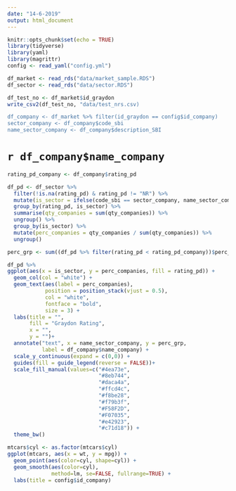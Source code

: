 ```yaml
---
date: "14-6-2019"
output: html_document
---
```


```r
knitr::opts_chunk$set(echo = TRUE)
library(tidyverse)
library(yaml)
library(magrittr)
config <- read_yaml("config.yml")
```
```r
df_market <- read_rds("data/market_sample.RDS")
df_sector <- read_rds("data/sector.RDS")

df_test_no <- df_market$id_graydon
write_csv2(df_test_no, "data/test_nrs.csv)

df_company <- df_market %>% filter(id_graydon == config$id_company)
sector_company <- df_company$code_sbi
name_sector_company <- df_company$description_SBI
```
# `r df_company$name_company`
```r
rating_pd_company <- df_company$rating_pd

df_pd <- df_sector %>%
  filter(!is.na(rating_pd) & rating_pd != "NR") %>% 
  mutate(is_sector = ifelse(code_sbi == sector_company, name_sector_company, "Markt")) %>% 
  group_by(rating_pd, is_sector) %>% 
  summarise(qty_companies = sum(qty_companies)) %>% 
  ungroup() %>% 
  group_by(is_sector) %>% 
  mutate(perc_companies = qty_companies / sum(qty_companies)) %>% 
  ungroup() 

perc_grp <- sum((df_pd %>% filter(rating_pd < rating_pd_company))$perc_companies) + sum((df_pd %>% filter(rating_pd == rating_pd_company))$perc_companies)/2

df_pd %>% 
ggplot(aes(x = is_sector, y = perc_companies, fill = rating_pd)) +
  geom_col(col = "white") +
  geom_text(aes(label = perc_companies),
            position = position_stack(vjust = 0.5),
            col = "white",
            fontface = "bold",
            size = 3) +
  labs(title = "",
       fill = "Graydon Rating",
       x = "",
       y = "")+
  annotate("text", x = name_sector_company, y = perc_grp, 
           label = df_company$name_company) +
  scale_y_continuous(expand = c(0,0)) +
  guides(fill = guide_legend(reverse = FALSE))+
  scale_fill_manual(values=c("#4ea73e",
                             "#8eb744",
                             "#daca4a", 
                             "#ffcd4c",
                             "#f8be28",
                             "#f79b3f",
                             "#F58F2D",
                             "#F07035",
                             "#e42923",
                             "#c71d18")) +
  theme_bw()
```

```r
mtcars$cyl <- as.factor(mtcars$cyl)
ggplot(mtcars, aes(x = wt, y = mpg)) + 
  geom_point(aes(color=cyl, shape=cyl)) + 
  geom_smooth(aes(color=cyl), 
              method=lm, se=FALSE, fullrange=TRUE) +
  labs(title = config$id_company)
```

